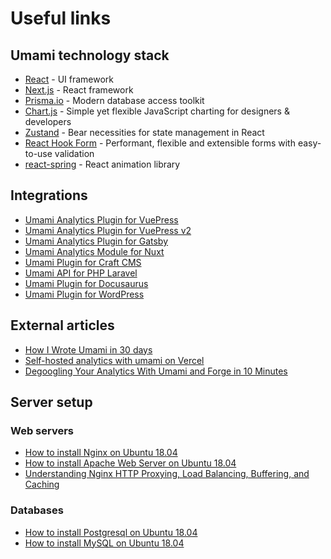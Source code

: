 # Useful links

## Umami technology stack

- [React](https://reactjs.org/) - UI framework
- [Next.js](https://nextjs.org/) - React framework
- [Prisma.io](https://www.prisma.io/) - Modern database access toolkit
- [Chart.js](https://www.chartjs.org/) - Simple yet flexible JavaScript charting for designers & developers
- [Zustand](https://github.com/pmndrs/zustand) - Bear necessities for state management in React
- [React Hook Form](https://react-hook-form.com/) - Performant, flexible and extensible forms with easy-to-use validation
- [react-spring](https://www.react-spring.io/) - React animation library

## Integrations

- [Umami Analytics Plugin for VuePress](https://github.com/spekulatius/vuepress-plugin-umami)
- [Umami Analytics Plugin for VuePress v2](https://github.com/azat-io/vuepress-plugin-umami-analytics)
- [Umami Analytics Plugin for Gatsby](https://www.gatsbyjs.com/plugins/gatsby-plugin-umami/)
- [Umami Analytics Module for Nuxt](https://github.com/ijkml/nuxt-umami)
- [Umami Plugin for Craft CMS](https://github.com/stenvdb/craft-umami)
- [Umami API for PHP Laravel](https://github.com/atm-code/laravel-umami)
- [Umami Plugin for Docusaurus](https://github.com/PatelN123/docusaurus-plugin-umami)
- [Umami Plugin for WordPress](https://wordpress.org/plugins/integrate-umami/)

## External articles

- [How I Wrote Umami in 30 days](https://medium.com/@caozilla/how-i-wrote-umami-in-30-days-a290372b80e4)
- [Self-hosted analytics with umami on Vercel](https://dev.to/vvo/self-hosted-analytics-with-umami-on-vercel-55ma)
- [Degoogling Your Analytics With Umami and Forge in 10 Minutes](https://releasecandidate.dev/degoogling-your-analytics-with-umami-and-forge-in-10-minutes)

## Server setup

### Web servers

- [How to install Nginx on Ubuntu 18.04](https://www.digitalocean.com/community/tutorials/how-to-install-nginx-on-ubuntu-18-04)
- [How to install Apache Web Server on Ubuntu 18.04](https://www.digitalocean.com/community/tutorials/how-to-install-the-apache-web-server-on-ubuntu-18-04)
- [Understanding Nginx HTTP Proxying, Load Balancing, Buffering, and Caching](https://www.digitalocean.com/community/tutorials/understanding-nginx-http-proxying-load-balancing-buffering-and-caching)

### Databases

- [How to install Postgresql on Ubuntu 18.04](https://www.digitalocean.com/community/tutorials/how-to-install-and-use-postgresql-on-ubuntu-18-04)
- [How to install MySQL on Ubuntu 18.04](https://www.digitalocean.com/community/tutorials/how-to-install-mysql-on-ubuntu-18-04)
